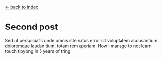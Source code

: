 [← back to index](/blog)

# Second post

Sed ut perspiciatis unde omnis iste natus error sit voluptatem accusantium doloremque laudan tium, totam rem aperiam. How i manage to not learn touch tipybng in 5 years of tring
